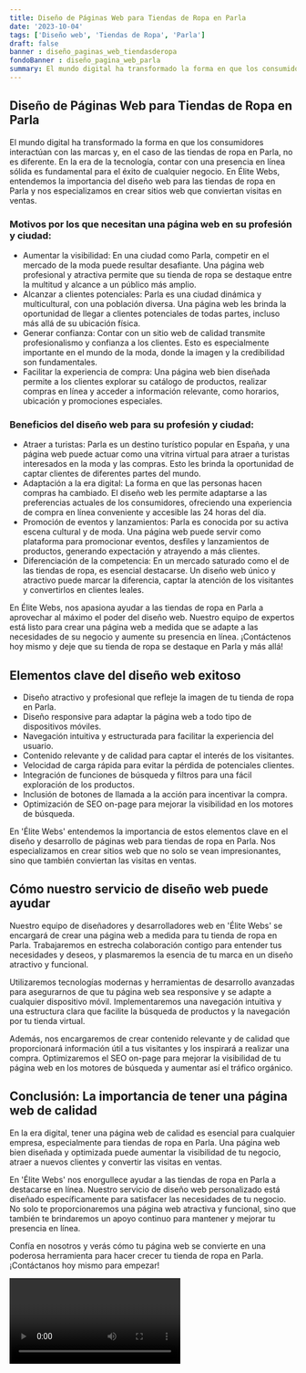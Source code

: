 ```yaml
---
title: Diseño de Páginas Web para Tiendas de Ropa en Parla
date: '2023-10-04'
tags: ['Diseño web', 'Tiendas de Ropa', 'Parla']
draft: false
banner : diseño_paginas_web_tiendasderopa
fondoBanner : diseño_pagina_web_parla
summary: El mundo digital ha transformado la forma en que los consumidores interactúan con las marcas y, en el caso de las tiendas de ropa en Parla, no es diferente. En la era de la tecnología, contar con una presencia en línea sólida es fundamental para el éxito de cualquier negocio. En Élite Webs, entendemos la importancia del diseño web para las tiendas de ropa en Parla y nos especializamos en crear sitios web que conviertan visitas en ventas.
---
```


## Diseño de Páginas Web para Tiendas de Ropa en Parla

El mundo digital ha transformado la forma en que los consumidores interactúan con las marcas y, en el caso de las tiendas de ropa en Parla, no es diferente. En la era de la tecnología, contar con una presencia en línea sólida es fundamental para el éxito de cualquier negocio. En Élite Webs, entendemos la importancia del diseño web para las tiendas de ropa en Parla y nos especializamos en crear sitios web que conviertan visitas en ventas.

### Motivos por los que necesitan una página web en su profesión y ciudad:

- Aumentar la visibilidad: En una ciudad como Parla, competir en el mercado de la moda puede resultar desafiante. Una página web profesional y atractiva permite que su tienda de ropa se destaque entre la multitud y alcance a un público más amplio.
- Alcanzar a clientes potenciales: Parla es una ciudad dinámica y multicultural, con una población diversa. Una página web les brinda la oportunidad de llegar a clientes potenciales de todas partes, incluso más allá de su ubicación física.
- Generar confianza: Contar con un sitio web de calidad transmite profesionalismo y confianza a los clientes. Esto es especialmente importante en el mundo de la moda, donde la imagen y la credibilidad son fundamentales.
- Facilitar la experiencia de compra: Una página web bien diseñada permite a los clientes explorar su catálogo de productos, realizar compras en línea y acceder a información relevante, como horarios, ubicación y promociones especiales.

### Beneficios del diseño web para su profesión y ciudad:

- Atraer a turistas: Parla es un destino turístico popular en España, y una página web puede actuar como una vitrina virtual para atraer a turistas interesados en la moda y las compras. Esto les brinda la oportunidad de captar clientes de diferentes partes del mundo.
- Adaptación a la era digital: La forma en que las personas hacen compras ha cambiado. El diseño web les permite adaptarse a las preferencias actuales de los consumidores, ofreciendo una experiencia de compra en línea conveniente y accesible las 24 horas del día.
- Promoción de eventos y lanzamientos: Parla es conocida por su activa escena cultural y de moda. Una página web puede servir como plataforma para promocionar eventos, desfiles y lanzamientos de productos, generando expectación y atrayendo a más clientes.
- Diferenciación de la competencia: En un mercado saturado como el de las tiendas de ropa, es esencial destacarse. Un diseño web único y atractivo puede marcar la diferencia, captar la atención de los visitantes y convertirlos en clientes leales.

En Élite Webs, nos apasiona ayudar a las tiendas de ropa en Parla a aprovechar al máximo el poder del diseño web. Nuestro equipo de expertos está listo para crear una página web a medida que se adapte a las necesidades de su negocio y aumente su presencia en línea. ¡Contáctenos hoy mismo y deje que su tienda de ropa se destaque en Parla y más allá!

<GifSeo />

<Cta />

## Elementos clave del diseño web exitoso

- Diseño atractivo y profesional que refleje la imagen de tu tienda de ropa en Parla.
- Diseño responsive para adaptar la página web a todo tipo de dispositivos móviles.
- Navegación intuitiva y estructurada para facilitar la experiencia del usuario.
- Contenido relevante y de calidad para captar el interés de los visitantes.
- Velocidad de carga rápida para evitar la pérdida de potenciales clientes.
- Integración de funciones de búsqueda y filtros para una fácil exploración de los productos.
- Inclusión de botones de llamada a la acción para incentivar la compra.
- Optimización de SEO on-page para mejorar la visibilidad en los motores de búsqueda.

En 'Élite Webs' entendemos la importancia de estos elementos clave en el diseño y desarrollo de páginas web para tiendas de ropa en Parla. Nos especializamos en crear sitios web que no solo se vean impresionantes, sino que también conviertan las visitas en ventas.

## Cómo nuestro servicio de diseño web puede ayudar

Nuestro equipo de diseñadores y desarrolladores web en 'Élite Webs' se encargará de crear una página web a medida para tu tienda de ropa en Parla. Trabajaremos en estrecha colaboración contigo para entender tus necesidades y deseos, y plasmaremos la esencia de tu marca en un diseño atractivo y funcional. 

Utilizaremos tecnologías modernas y herramientas de desarrollo avanzadas para asegurarnos de que tu página web sea responsive y se adapte a cualquier dispositivo móvil. Implementaremos una navegación intuitiva y una estructura clara que facilite la búsqueda de productos y la navegación por tu tienda virtual.

Además, nos encargaremos de crear contenido relevante y de calidad que proporcionará información útil a tus visitantes y los inspirará a realizar una compra. Optimizaremos el SEO on-page para mejorar la visibilidad de tu página web en los motores de búsqueda y aumentar así el tráfico orgánico.

## Conclusión: La importancia de tener una página web de calidad

En la era digital, tener una página web de calidad es esencial para cualquier empresa, especialmente para tiendas de ropa en Parla. Una página web bien diseñada y optimizada puede aumentar la visibilidad de tu negocio, atraer a nuevos clientes y convertir las visitas en ventas.

En 'Élite Webs' nos enorgullece ayudar a las tiendas de ropa en Parla a destacarse en línea. Nuestro servicio de diseño web personalizado está diseñado específicamente para satisfacer las necesidades de tu negocio. No solo te proporcionaremos una página web atractiva y funcional, sino que también te brindaremos un apoyo continuo para mantener y mejorar tu presencia en línea.

Confía en nosotros y verás cómo tu página web se convierte en una poderosa herramienta para hacer crecer tu tienda de ropa en Parla. ¡Contáctanos hoy mismo para empezar!

<Video />

<CtaBot job='Tiendas de Ropa' city='Parla'/>

<Gmaps query='Parla+españa+maps' />